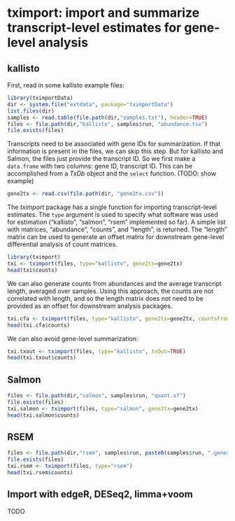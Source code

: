 <!--
%\VignetteEngine{knitr}
%\VignetteIndexEntry{tximport}
-->

# tximport: import and summarize transcript-level estimates for gene-level analysis

## kallisto

First, read in some kallisto example files:

```r
library(tximportData)
dir <- system.file("extdata", package="tximportData")
list.files(dir)
samples <- read.table(file.path(dir,"samples.txt"), header=TRUE)
files <- file.path(dir,"kallisto", samples$run, "abundance.tsv")
file.exists(files)
```

Transcripts need to be associated with gene IDs for summarization.
If that information is present in the files, we can skip this step.
But for kallisto and Salmon, the files just provide the transcript ID.
So we first make a `data.frame` with two columns: gene ID, transcript ID.
This can be accomplished from a *TxDb* object and the `select` function. 
(TODO: show example)

```r
gene2tx <- read.csv(file.path(dir, "gene2tx.csv"))
```

The *tximport* package has a single function for importing transcript-level estimates.
The `type` argument is used to specify what software was used for estimation
("kallisto", "salmon", "rsem" implemented so far).
A simple list with matrices, "abundance", "counts", and "length", is returned.
The "length" matrix can be used to generate an offset matrix for downstream
gene-level differential analysis of count matrices.

```r
library(tximport)
txi <- tximport(files, type="kallisto", gene2tx=gene2tx)
head(txi$counts)
```

We can also generate counts from abundances and the average transcript length,
averaged over samples. Using this approach, the counts are not correlated 
with length, and so the length matrix does not need to be provided as an offset
for downstream analysis packages.

```r
txi.cfa <- tximport(files, type="kallisto", gene2tx=gene2tx, countsFromAbundance=TRUE)
head(txi.cfa$counts)
```

We can also avoid gene-level summarization:

```r
txi.txout <- tximport(files, type="kallisto", txOut=TRUE)
head(txi.txout$counts)
```

## Salmon

```r
files <- file.path(dir,"salmon", samples$run, "quant.sf")
file.exists(files)
txi.salmon <- tximport(files, type="salmon", gene2tx=gene2tx)
head(txi.salmon$counts)
```

## RSEM

```r
files <- file.path(dir,"rsem", samples$run, paste0(samples$run, ".genes.results"))
file.exists(files)
txi.rsem <- tximport(files, type="rsem")
head(txi.rsem$counts)
```

## Import with edgeR, DESeq2, limma+voom

TODO
